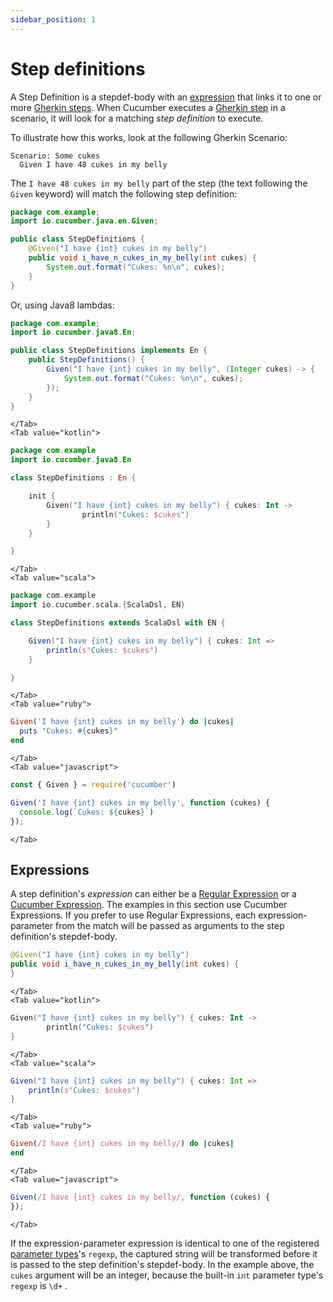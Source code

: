 ```yaml
---
sidebar_position: 1
---
```


# Step definitions

A Step Definition is a <Term>stepdef-body</Term> with an [expression](#expressions) that links it to one or more [Gherkin steps](/docs/gherkin/reference#steps).
When Cucumber executes a [Gherkin step](/docs/gherkin/reference#steps) in a scenario, it will look for a matching *step definition* to execute.

To illustrate how this works, look at the following Gherkin Scenario:

```gherkin
Scenario: Some cukes
  Given I have 48 cukes in my belly
```

The `I have 48 cukes in my belly` part of the step (the text following the `Given` keyword) will match the following step definition:

<Tabs>
    <Tab value="java">

```java
package com.example;
import io.cucumber.java.en.Given;

public class StepDefinitions {
    @Given("I have {int} cukes in my belly")
    public void i_have_n_cukes_in_my_belly(int cukes) {
        System.out.format("Cukes: %n\n", cukes);
    }
}
```

Or, using Java8 lambdas:

```java
package com.example;
import io.cucumber.java8.En;

public class StepDefinitions implements En {
    public StepDefinitions() {
        Given("I have {int} cukes in my belly", (Integer cukes) -> {
            System.out.format("Cukes: %n\n", cukes);
        });
    }
}
```

    </Tab>
    <Tab value="kotlin">

```kotlin
package com.example
import io.cucumber.java8.En

class StepDefinitions : En {

    init {
        Given("I have {int} cukes in my belly") { cukes: Int ->
                println("Cukes: $cukes")
        }
    }

}
```

    </Tab>
    <Tab value="scala">

```scala
package com.example
import io.cucumber.scala.{ScalaDsl, EN}

class StepDefinitions extends ScalaDsl with EN {

    Given("I have {int} cukes in my belly") { cukes: Int =>
        println(s"Cukes: $cukes")
    }

}
```

    </Tab>
    <Tab value="ruby">

```ruby
Given('I have {int} cukes in my belly') do |cukes|
  puts "Cukes: #{cukes}"
end
```

    </Tab>
    <Tab value="javascript">

```javascript
const { Given } = require('cucumber')

Given('I have {int} cukes in my belly', function (cukes) {
  console.log(`Cukes: ${cukes}`)
});
```

    </Tab>
</Tabs>

## Expressions

A step definition's *expression* can either be a [Regular Expression](https://en.wikipedia.org/wiki/Regular_expression)
or a [Cucumber Expression](/docs/cucumber/cucumber-expressions). The examples in this section use Cucumber Expressions.
If you prefer to use Regular Expressions, each <Term>expression-parameter</Term> from the match will be passed as arguments to the step
definition's <Term>stepdef-body</Term>.

<Tabs>
    <Tab value="java">

```java
@Given("I have {int} cukes in my belly")
public void i_have_n_cukes_in_my_belly(int cukes) {
}
```

    </Tab>
    <Tab value="kotlin">

```kotlin
Given("I have {int} cukes in my belly") { cukes: Int ->
        println("Cukes: $cukes")
}
```

    </Tab>
    <Tab value="scala">

```scala
Given("I have {int} cukes in my belly") { cukes: Int =>
    println(s"Cukes: $cukes")
}
```

    </Tab>
    <Tab value="ruby">

```ruby
Given(/I have {int} cukes in my belly/) do |cukes|
end
```

    </Tab>
    <Tab value="javascript">

```javascript
Given(/I have {int} cukes in my belly/, function (cukes) {
});
```

    </Tab>
</Tabs>

If the <Term>expression-parameter</Term> expression is identical to one of the registered
[parameter types](/docs/cucumber/cucumber-expressions#parameter-types)'s `regexp`,
the captured string will be transformed before it is passed to the
step definition's <Term>stepdef-body</Term>. In the example above, the `cukes`
argument will be an integer, because the built-in `int` parameter type's
`regexp` is `\d+` .

